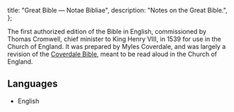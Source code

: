   title: "Great Bible — Notae Bibliae",
  description: "Notes on the Great Bible.",
};

<Initial text="Great Bible"/>

The first authorized edition of the Bible in English, commissioned by Thomas Cromwell, chief minister to King Henry VIII, in 1539 for use in the Church of England. It was prepared by Myles Coverdale, and was largely a revision of the [Coverdale Bible](/bible/translations/coverdale-bible), meant to be read aloud in the Church of England.

## Languages

* English
